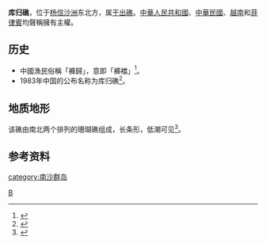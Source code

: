 {{Infobox Disputed Islands
| plural = yes
| name             =庫歸礁
| image name       = 
| image caption    = 
| image size       = 
| locator map      = {{Location map+|Spratly Islands|float=center|width=300|caption=庫歸礁的位置 
|places=
{{location map~ |Spratly Islands|marksize=6 |lat=11.466666 |long=114.4
|label='''庫歸礁
''' |position=bottom}}
}}
| map_custom       = yes
| native name      = 
| native name link = 
| other_names         = 
| location         = [[南海|南海]]
| coordinates      = {{Coord|10|46|40|N|114|35|10|E|display=inline,title}}
| archipelago      = [[南沙群岛|南沙群岛]]
| total islands    = 
| major islands    = 
| area             =
| length           =
| width            =
| coastline        =
| highest mount    = 
| elevation        = 
| country claim = {{PRC}}
| country claim divisions title = 地級市
| country claim divisions = [[海南省|海南省]][[三沙市|三沙市]]
| country 1 claim = {{ROC}}
| country 1 claim divisions title = 直轄市
| country 1 claim divisions = [[高雄市|高雄市]][[旗津區|旗津區]]
| country 2 claim = {{VNM}}
| country 2 claim divisions title = 縣
| country 2 claim divisions = [[慶和省|慶和省]][[長沙島縣|長沙島縣]]
| country 3 claim = {{PHL}}
| country 3 claim divisions title = 市
| country 3 claim divisions = [[巴拉望省|巴拉望省]][[卡拉揚市|卡拉揚市]]
| country admin divisions title   =
| country admin divisions         =
| population       = 
| population as of = 
| density          = 
| ethnic groups    = 
| additional info  =
}} 
'''库归礁'''，位于[[杨信沙洲|杨信沙洲]]东北方，属[[干出礁|干出礁]]。[[中華人民共和國|中華人民共和國]]、[[中華民國|中華民國]]、[[越南|越南]]和[[菲律賓|菲律賓]]均聲稱擁有主權。

== 历史 ==
*中國漁民俗稱「褲歸」，意即「褲襠」<ref>{{Cite journal|title=中国古代对南海诸岛的命名|author=劉南威|url=http://niis.cssn.cn/webpic/web/niis/upload/2012/12/d20121209124439546.pdf|journal=地理科學|issue=2|doi=|others=|year=1994|volume=14|page=106|pmid=|access-date=2018-07-08|archive-date=2018-07-08|archive-url=https://web.archive.org/web/20180708133443/http://niis.cssn.cn/webpic/web/niis/upload/2012/12/d20121209124439546.pdf|dead-url=no}}</ref>。
*1983年中国的公布名称为库归礁<ref>{{cite book|title=《南海诸岛地名资料汇编》 |author=广东地名委员会 |publisher=广东地图出版社 |date=1987-03-01 |isbn=805220239 |pages=60页|chapter=}}</ref>。

== 地质地形 ==
该礁由南北两个排列的珊瑚礁组成，长条形，低潮可见<ref>{{cite book | title=《南沙群岛空间融合信息分析与示警：群礁发育、军事区位、警示系统》 | publisher=海洋出版社 | author=高俊国,刘宝银 | year=2009 | pages=44页 | isbn=9787502773083}}</ref>。

== 参考资料 ==
{{reflist}}
{{南海诸岛}}

[[category:南沙群岛|category:南沙群岛]]
[[Category:有爭議的島嶼|B]]
